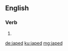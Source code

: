==English==

===Verb===
{{head|en|verb form}}

# {{en-past of|jape}}

[[de:japed]]
[[ku:japed]]
[[mg:japed]]